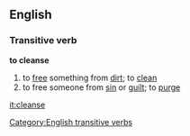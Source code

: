 ==English==
===Transitive verb===
'''to cleanse'''
#to [[free]] something from [[dirt]]; to [[clean]]
#to free someone from [[sin]] or [[guilt]]; to [[purge]]
[[Category:English transitive verbs]]

[[it:cleanse]]